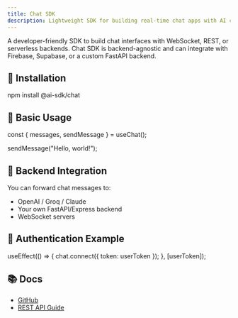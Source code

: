 ```yaml
---
title: Chat SDK
description: Lightweight SDK for building real-time chat apps with AI capabilities
---
```



<ToolCard name="Chat SDK" version="1.4.2" status="stable">
  A developer-friendly SDK to build chat interfaces with WebSocket, REST, or serverless backends.
</ToolCard>

<Callout type="info">
  Chat SDK is backend-agnostic and can integrate with Firebase, Supabase, or a custom FastAPI backend.
</Callout>

## 🚀 Installation

<CodeBlock language="bash">
npm install @ai-sdk/chat
</CodeBlock>

## 💬 Basic Usage

<CodeBlock language="tsx">

const { messages, sendMessage } = useChat();

sendMessage("Hello, world!");
</CodeBlock>

## 🔌 Backend Integration

You can forward chat messages to:

- OpenAI / Groq / Claude
- Your own FastAPI/Express backend
- WebSocket servers

## 🔐 Authentication Example

<CodeBlock language="tsx">
useEffect(() =&gt; {
  chat.connect({ token: userToken });
}, [userToken]);
</CodeBlock>

## 📚 Docs

- [GitHub](https://github.com/ai-sdk/chat)
- [REST API Guide](https://docs.ai-sdk.dev/chat)
